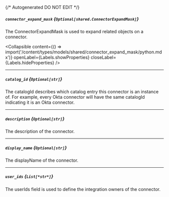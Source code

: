 {/* Autogenerated DO NOT EDIT  */}

##### `connector_expand_mask` *{`Optional[shared.ConnectorExpandMask]`}*
The ConnectorExpandMask is used to expand related objects on a connector.

<Collapsible content={() => import('/content/types/models/shared/connector_expand_mask/python.mdx')} openLabel={Labels.showProperties} closeLabel={Labels.hideProperties} />


---
##### `catalog_id` *{`Optional[str]`}*
The catalogId describes which catalog entry this connector is an instance of. For example, every Okta connector will have the same catalogId indicating it is an Okta connector.

---
##### `description` *{`Optional[str]`}*
The description of the connector.

---
##### `display_name` *{`Optional[str]`}*
The displayName of the connector.

---
##### `user_ids` *{`List[*str*]`}*
The userIds field is used to define the integration owners of the connector.


